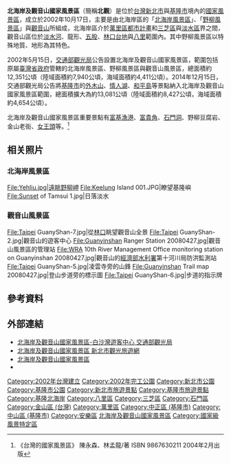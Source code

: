 {{Infobox Amusement park
| name = 北海岸及觀音山國家風景區<br /><small>North Coast & Guanyinshan National Scenic Area</small>
| opening_date =2002年10月17日
| image = [[File:North_Coast_&_Guanyinshan_National_Scenic_Area_Administration_20050807.jpg|200px]]
| location = {{ROC-TW}}<li>轄區：[[新北市|新北市]]（[[萬里區|萬里區]]、[[金山區_(新北市)|金山區]]、[[石門區|石門區]]、[[三芝區|三芝區]]、[[八里區|八里區]]）及[[基隆市|基隆市]]（[[中正區_(基隆市)|中正區]]、[[中山區_(基隆市)|中山區]]、[[安樂區|安樂區]]）<li>管理處地址：[[新北市|新北市]][[石門區|石門區]]德茂里下員坑33之6號
| owner = [[交通部觀光局|交通部觀光局]]
| homepage = {{url|https://www.northguan-nsa.gov.tw/}}
| general_manager = 交通部觀光局
| closing_date =
| previous_names = 北海岸風景區、野柳風景區、觀音山風景區
| season = 
| area = 13,081公頃（陸域面積約8,427公頃，海域面積約4,654公頃）
| rides =
| slogan = 
}}

'''北海岸及觀音山國家風景區'''（簡稱'''北觀'''）是位於[[台灣|台灣]][[新北市|新北市]]與[[基隆市|基隆市]]境內的[[國家風景區|國家風景區]]，成立於2002年10月17日，主要是由北海岸區的「[[北海岸風景區|北海岸風景區]]」、「[[野柳風景區|野柳風景區]]」與[[觀音山_(新北市)|觀音山]]所組成，北海岸區介於[[萬里區|萬里區]][[都市計畫|都市計畫]]和[[三芝區|三芝區]]與[[淡水區|淡水區]]界之間，觀音山區位於[[淡水河|淡水河]]、龍形、[[五股區|五股]]、[[林口台地|林口台地]]與[[八里區|八里]]範圍內。其中野柳風景區以特殊地質、地形為其特色。

2002年5月15日，[[交通部觀光局|交通部觀光局]]公告設置北海岸及觀音山國家風景區，範圍包括原屬[[臺灣省政府|臺灣省政府]]管轄的北海岸風景區、野柳風景區與觀音山風景區，總面積約12,351公頃（陸域面積約7,940公頃，海域面積約4,411公頃）。2014年12月15日，交通部觀光局公告將[[基隆市|基隆市]]的[[外木山|外木山]]、[[情人湖|情人湖]]、[[和平島|和平島]]等景點納入北海岸及觀音山國家風景區範圍，總面積擴大為約13,081公頃（陸域面積約8,427公頃，海域面積約4,654公頃）。

北海岸及觀音山國家風景區重要景點有[[富基漁港|富基漁港]]、[[富貴角|富貴角]]、[[石門洞|石門洞]]、野柳豆腐岩、金山老街、[[女王頭|女王頭]]等。<ref name="multiple">《台灣的國家風景區》 陳永森、林孟龍/著 ISBN 9867630211 2004年2月出版</ref>

== 相关照片 ==
=== 北海岸風景區 ===
<gallery>
File:Yehliu.jpg|遠眺野柳岬
File:Keelung Island 001.JPG|瞭望基隆嶼
File:Sunset of Tamsui 1.jpg|日落淡水
</gallery>

=== 觀音山風景區 ===
<gallery>
File:Taipei GuanyShan-7.jpg|從[[林口台地|林口]]眺望觀音山全景
File:Taipei GuanyShan-2.jpg|觀音山的遊客中心
File:Guanyinshan Ranger Station 20080427.jpg|觀音山風景區的管理站
File:WRA 10th River Management Office monitoring station on Guanyinshan 20080427.jpg|觀音山的[[經濟部水利署|經濟部水利署]]第十河川局防洪監測站
File:Taipei GuanyShan-5.jpg|凌雲寺旁的山鋒
File:Guanyinshan Trail map 20080427.jpg|登山步道旁的標示圖
File:Taipei GuanyShan-6.jpg|步道的指示牌
</gallery>

== 參考資料 ==
<references/>

== 外部連結 ==
{{commonscat|North Coast and Guanyinshan National Scenic Area}}
{{Wikivoyage|北海岸及觀音山國家風景區}}
* [https://www.taiwan.net.tw/m1.aspx?sNo=0001091&id=485 北海岸及觀音山國家風景區-白沙灣遊客中心 交通部觀光局]{{Wayback|url=https://www.taiwan.net.tw/m1.aspx?sNo=0001091&id=485 |date=20170923173607 }}
* [https://tour.ntpc.gov.tw/zh-tw/Attraction/Detail?wnd_id=60&id=109639 北海岸及觀音山國家風景區  新北市觀光旅遊網] {{Wayback|url=https://tour.ntpc.gov.tw/zh-tw/Attraction/Detail?wnd_id=60&id=109639 |date=20210508143144 }}
* [https://www.northguan-nsa.gov.tw/ 北海岸及觀音山國家風景區]{{Wayback|url=https://www.northguan-nsa.gov.tw/ |date=20171128033453 }} {{zh-tw}}{{en}}{{ja}}{{ko}}
* {{facebook|northguan}}

{{國家級風景特定區}}
[[Category:2002年台灣建立|Category:2002年台灣建立]]
[[Category:2002年完工公園|Category:2002年完工公園]]
[[Category:新北市公園|Category:新北市公園]]
[[Category:基隆市公園|Category:基隆市公園]]
[[Category:新北市旅遊景點|Category:新北市旅遊景點]]
[[Category:基隆市旅遊景點|Category:基隆市旅遊景點]]
[[Category:基隆北海岸|Category:基隆北海岸]]
[[Category:八里區|Category:八里區]]
[[Category:三芝區|Category:三芝區]]
[[Category:石門區|Category:石門區]]
[[Category:金山區_(台灣)|Category:金山區 (台灣)]]
[[Category:萬里區|Category:萬里區]]
[[Category:中正區_(基隆市)|Category:中正區 (基隆市)]]
[[Category:中山區_(基隆市)|Category:中山區 (基隆市)]]
[[Category:安樂區|Category:安樂區]]
[[Category:北海岸及觀音山國家風景區|]]
[[Category:國家級風景特定區|Category:國家級風景特定區]]